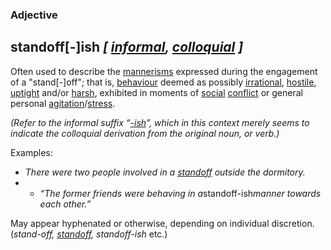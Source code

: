 === Adjective ===
=='''standoff[-]ish ''[ [[informal]], [[colloquial]] ]'''''==

Often used to describe the [[mannerism]]s expressed during the engagement of a "stand[-]off"; that is, [[behaviour]] deemed as possibly [[irrational]], [[hostile]], [[uptight]] and/or [[harsh]], exhibited in moments of [[social]] [[conflict]] or general personal [[agitation]]/[[stress]].

''(Refer to the informal suffix &ldquo;[[-ish]]&rdquo;, which in this context merely seems to indicate the colloquial derivation from the original noun, or verb.)''

Examples:

<ul>
<li>''There were two people involved in a [[standoff]] outside the dormitory.''</li>
<li>
<ul><li>''&ldquo;The former friends were behaving in a ''standoff-ish'' manner towards each other.&rdquo;''</li></ul>
</li>
</ul>


May appear hyphenated or otherwise, depending on individual discretion. (''stand-off, [[standoff]], standoff-ish'' etc.)